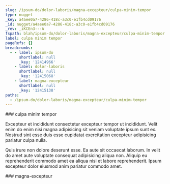 ```yaml
---
slug: /ipsum-do/dolor-laboris/magna-excepteur/culpa-minim-tempor
type: nugget
_key: a4aee0a7-4286-418c-a3c0-e1fb4cd09176
_id: nugget/a4aee0a7-4286-418c-a3c0-e1fb4cd09176
_rev: _iKCEn3---A
fspath: blah/ipsum-do/dolor-laboris/magna-excepteur/culpa-minim-tempor.md
label: culpa minim tempor
pageRefs: {}
breadcrumbs:
  - - label: ipsum-do
      shortlabel: null
      _key: '12414966'
    - label: dolor-laboris
      shortlabel: null
      _key: '12415068'
    - label: magna-excepteur
      shortlabel: null
      _key: '12415138'
paths:
  - /ipsum-do/dolor-laboris/magna-excepteur/culpa-minim-tempor
---
```


<NuggetArea>
<Nugget slug="/ipsum-do/dolor-laboris/magna-excepteur/culpa-minim-tempor" type="nugget" _key="a4aee0a7-4286-418c-a3c0-e1fb4cd09176" _id="nugget/a4aee0a7-4286-418c-a3c0-e1fb4cd09176" _rev="_iKCEn3---A" fspath="blah/ipsum-do/dolor-laboris/magna-excepteur/culpa-minim-tempor.md" label="culpa minim tempor" paths="/ipsum-do/dolor-laboris/magna-excepteur/culpa-minim-tempor">
<NuggetBody>
### culpa minim tempor

Excepteur et incididunt consectetur excepteur tempor ut incididunt. Velit enim do enim nisi magna adipisicing sit veniam voluptate ipsum sunt ex. Nostrud sint esse duis esse cupidatat exercitation excepteur adipisicing pariatur culpa nulla.

Quis irure non dolore deserunt esse. Ea aute sit occaecat laborum. In velit do amet aute voluptate consequat adipisicing aliqua non. Aliquip eu reprehenderit commodo amet ea aliqua nisi et labore reprehenderit. Ipsum excepteur dolor eiusmod anim pariatur commodo amet.

</NuggetBody>
<Breadcrumbs>
<Crumbs>
<Crumb _key="12414966" label="ipsum-do" /><Crumb _key="12415068" label="dolor-laboris" /><Crumb _key="12415138" label="magna-excepteur" />
</Crumbs>
</Breadcrumbs>
</Nugget>

<NuggetsInbound>
</NuggetsInbound>
<NuggetsOutbound>
</NuggetsOutbound>
</NuggetArea>
<PassagesInbound>
<Passage direction="inbound" type="passage" _key="12415138" _id="passage/12415138" _rev="_iKCEn3----" label="magna-excepteur" passage="magna-excepteur" fspath="blah/ipsum-do/dolor-laboris/magna-excepteur" paths="/ipsum-do/dolor-laboris/magna-excepteur" slug="/ipsum-do/dolor-laboris/magna-excepteur">
<NuggetBody>
### magna-excepteur

</NuggetBody>
<Breadcrumbs>
<Crumbs>
<Crumb _key="12414966" label="ipsum-do" /><Crumb _key="12415068" label="dolor-laboris" />
</Crumbs>
</Breadcrumbs>
</Passage>

</PassagesInbound>
<PassagesOutbound>
</PassagesOutbound>